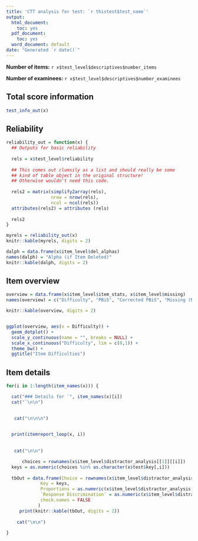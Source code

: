 ```yaml
---
title: 'CTT analysis for test: `r thistest$test_name`'
output:
  html_document:
    toc: yes
  pdf_document:
    toc: yes
  word_document: default
date: "Generated `r date()`"
---
```




**Number of items:** `r x$test_level$descriptives$number_items`

**Number of examinees:** `r x$test_level$descriptives$number_examinees`


## Total score information

```r
test_info_out(x)

```


## Reliability

```r
reliability_out = function(x) {
  ## Outputs for basic reliability
   
  rels = x$test_level$reliability
  
  ## This comes out clumsily as a list and should really be some 
  ## kind of table object in the original structure!
  ## Otherwise wouldn't need this code.
    
  rels2 = matrix(simplify2array(rels),
                 nrow = nrow(rels),
                 ncol = ncol(rels))
  attributes(rels2) = attributes (rels)  
  
  rels2
}

myrels = reliability_out(x)
knitr::kable(myrels, digits = 2)

dalph = data.frame(x$item_level$del_alphas)
names(dalph) = "Alpha (if Item Deleted)"
knitr::kable(dalph, digits = 2)
```

## Item overview

```r
overview = data.frame(x$item_level$item_stats, x$item_level$missing)
names(overview) = c("Difficulty", "PBiS", "Corrected PBiS", "Missing (N)", "Missing (p)")

knitr::kable(overview, digits = 2)


ggplot(overview, aes(x = Difficulty)) + 
  geom_dotplot() + 
  scale_y_continuous(name = "", breaks = NULL) +
  scale_x_continuous("Difficulty", lim = c(0,1)) +
  theme_bw() +
  ggtitle("Item Difficulties")

```


## Item details

```r

for(i in 1:length(item_names(x))) {

  cat("### Details for `", item_names(x)[i])
  cat("`\n\n")

  
   cat("\n\n\n")

 
  print(itemreport_loop(x, i))
 
 
   cat("\n\n")

      choices = rownames(x$item_level$distractor_analysis[[1]][[i]])
  keys = as.numeric(choices %in% as.character(x$test$key[,i]))
  
  tbOut = data.frame(Choice = rownames(x$item_level$distractor_analysis[[1]][[i]]),
             Key = keys,
             Proportions = as.numeric(x$item_level$distractor_analysis[[1]][[i]]),
             `Response Discrimination` = as.numeric(x$item_level$distractor_analysis[[2]][[i]]),
             check.names = FALSE
            )
     print(knitr::kable(tbOut, digits = 2))
  
    cat("\n\n")
  
}

```


